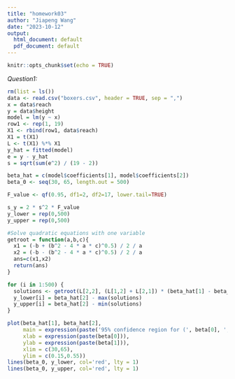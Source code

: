 ```yaml
---
title: "homework03"
author: "Jiapeng Wang"
date: "2023-10-12"
output:
  html_document: default
  pdf_document: default
---
```


```r
knitr::opts_chunk$set(echo = TRUE)
```

*Question1:*


```r
rm(list = ls()) 
data <- read.csv("boxers.csv", header = TRUE, sep = ",")
x = data$reach
y = data$height
model = lm(y ~ x)
row1 <- rep(1, 19)
X1 <- rbind(row1, data$reach)
X1 = t(X1)
L <- t(X1) %*% X1
y_hat = fitted(model)
e = y - y_hat
s = sqrt(sum(e^2) / (19 - 2))

beta_hat = c(model$coefficients[1], model$coefficients[2])
beta_0 <- seq(30, 65, length.out = 500)

F_value <- qf(0.95, df1=2, df2=17, lower.tail=TRUE)

s_y = 2 * s^2 * F_value
y_lower = rep(0,500)
y_upper = rep(0,500)

#Solve quadratic equations with one variable
getroot = function(a,b,c){
  x1 = (-b + (b^2 - 4 * a * c)^0.5) / 2 / a
  x2 = (-b - (b^2 - 4 * a * c)^0.5) / 2 / a
  ans=c(x1,x2)
  return(ans)
}

for (i in 1:500) {
  solutions <- getroot(L[2,2], (L[1,2] + L[2,1]) * (beta_hat[1] - beta_0[i]), L[1,1] * (beta_hat[1] - beta_0[i])^2 - s_y)
  y_lower[i] = beta_hat[2] - max(solutions)
  y_upper[i] = beta_hat[2] - min(solutions)
}

plot(beta_hat[1], beta_hat[2], 
     main = expression(paste('95% confidence region for (', beta[0], ',', beta[1], ") from fitting height vs reach in boxer data")),
     xlab = expression(paste(beta[0])),
     ylab = expression(paste(beta[1])),
     xlim = c(30,65),
     ylim = c(0.15,0.55))
lines(beta_0, y_lower, col='red', lty = 1)
lines(beta_0, y_upper, col='red', lty = 1)

```
